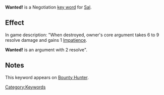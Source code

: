 '''Wanted!''' is a Negotiation [[Key Words|key word]] for [[Sal]].

==Effect==
In game description: "When destroyed, owner's core argument takes 6 to 9 resolve damage and gains 1 [[Impatience]].

'''Wanted!''' is an argument with 2 resolve".

==Notes==
This keyword appears on [[Bounty Hunter]].

[[Category:Keywords]]